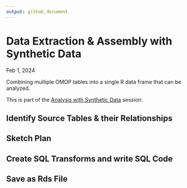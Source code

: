 ```yaml
---
output: github_document
---
```


Data Extraction & Assembly with Synthetic Data
============

Feb 1, 2024

Combining multiple OMOP tables into a single R data frame that can be analyzed.

This is part of the [Analysis with Synthetic Data](../) session.


Identify Source Tables & their Relationships
--------------------


Sketch Plan
--------------------


Create SQL Transforms and write SQL Code
--------------------


Save as Rds File
--------------------
